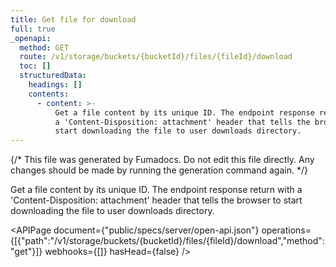 ```yaml
---
title: Get file for download
full: true
_openapi:
  method: GET
  route: /v1/storage/buckets/{bucketId}/files/{fileId}/download
  toc: []
  structuredData:
    headings: []
    contents:
      - content: >-
          Get a file content by its unique ID. The endpoint response return with
          a 'Content-Disposition: attachment' header that tells the browser to
          start downloading the file to user downloads directory.
---
```


{/* This file was generated by Fumadocs. Do not edit this file directly. Any changes should be made by running the generation command again. */}

Get a file content by its unique ID. The endpoint response return with a 'Content-Disposition: attachment' header that tells the browser to start downloading the file to user downloads directory.

<APIPage document={"public/specs/server/open-api.json"} operations={[{"path":"/v1/storage/buckets/{bucketId}/files/{fileId}/download","method":"get"}]} webhooks={[]} hasHead={false} />